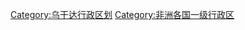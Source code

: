 {{Commonscat|Districts of Uganda}}

[[Category:乌干达行政区划|Category:乌干达行政区划]]
[[Category:非洲各国一级行政区|Category:非洲各国一级行政区]]